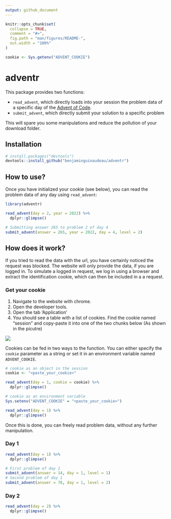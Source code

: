 ```yaml
---
output: github_document
---
```


<!-- README.md is generated from README.Rmd. Please edit that file -->

```r
knitr::opts_chunk$set(
  collapse = TRUE,
  comment = "#>",
  fig.path = "man/figures/README-",
  out.width = "100%"
)
```

```r
cookie <- Sys.getenv("ADVENT_COOKIE")
```

# adventr

This package provides two functions: 

  + `read_advent`, which directly loads into your session the problem data of a specific day of the [Advent of Code](https://adventofcode.com/).
  + `submit_advent`, which directly submit your solution to a specific problem

This will spare you some manipulations and reduce the pollution of your download folder. 


## Installation

``` r
# install.packages("devtools")
devtools::install_github("benjaminguinaudeau/adventr")
```

## How to use? 

Once you have initialized your cookie (see below), you can read the problem data of any day using `read_advent`:

```r
library(adventr)

read_advent(day = 2, year = 2022) %>%
  dplyr::glimpse()
```

```r
# Submitting answer 265 to problem 2 of day 4
submit_advent(answer = 265, year = 2022, day = 4, level = 2)
```


## How does it work? 

If you tried to read the data with the url, you have certainly noticed the request was blocked. The website will only provide the data, if you are logged in. To simulate a logged in request, we log in using a browser and extract the identification cookie, which can then be included in a a request. 

### Get your cookie

1. Navigate to the website with chrome. 
2. Open the developer tools. 
3. Open the tab 'Application'
4. You should see a table with a list of cookies. Find the cookie named "session" and copy-paste it into one of the two chunks below (As shown in the picutre)

![](example_cookie.png)

Cookies can be fed in two ways to the function. You can either specify the `cookie` parameter as a string or set it in an environment variable named `ADVENT_COOKIE`. 


```r
# cookie as an object in the session
cookie <- "<paste_your_cookie>"

read_advent(day = 1, cookie = cookie) %>%
  dplyr::glimpse()
```

```r
# cookie as an environment variable
Sys.setenv("ADVENT_COOKIE" = "<paste_your_cookie>")

read_advent(day = 1) %>%
  dplyr::glimpse()
```

Once this is done, you can freely read problem data, without any further manipulation. 

### Day 1

```r
read_advent(day = 1) %>%
  dplyr::glimpse()
```


```r
# First problem of day 1
submit_advent(answer = 14, day = 1, level = 1)
# Second problem of day 1
submit_advent(answer = 78, day = 1, level = 2)
```


### Day 2

```r
read_advent(day = 2) %>%
  dplyr::glimpse()
```
